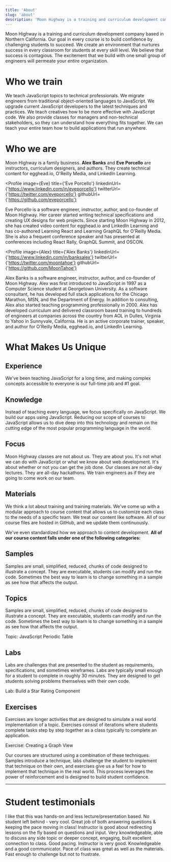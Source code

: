 ```yaml
---
title: 'About'
slug: 'about'
description: 'Moon Highway is a training and curriculum development company based in Northern California. Our goal in every course is to build confidence by challenging students to succeed. We create an environment that nurtures success in every classroom for students at every skill level. We believe that success is contagious. The excitement that we build with one small group of engineers will permeate your entire organization.'
---
```





Moon Highway is a training and curriculum development company based
in Northern California. Our goal in every course is to build confidence by
challenging students to succeed. We create an environment that nurtures
success in every classroom for students at every skill level. We believe
that success is contagious. The excitement that we build with one small
group of engineers will permeate your entire organization.

# Who we train

We teach JavaScript topics to technical professionals. We migrate engineers from
traditional object-oriented languages to JavaScript. We upgrade current
JavaScript developers to the latest techniques and practices. We teach
creatives how to be more effective with JavaScript code. We also provide
classes for managers and non-technical stakeholders, so they can understand
how everything fits together. We can teach your entire team how to build
applications that run anywhere.

# Who we are

Moon Highway is a family business. **Alex Banks** and **Eve Porcello** are instructors,
curriculum designers, and authors. They create technical content for egghead.io, O'Reilly Media, and LinkedIn Learning.

<Profile
  image={Eve}
  title={'Eve Porcello'}
  linkedinUrl={'https://www.linkedin.com/in/eveporcello'}
  twitterUrl={'https://twitter.com/eveporcello'}
  githubUrl={'https://github.com/eveporcello'}
>
  Eve Porcello is a software engineer, instructor, author, and co-founder of Moon
  Highway. Her career started writing technical specifications and creating UX 
  designs for web projects. Since starting Moon Highway in 2012, she has created video content for
  egghead.io and LinkedIn Learning and has co-authored Learning React and Learning GraphQL for O'Reilly Media. 
  She is also a frequent conference speaker and has presented at conferences including React Rally, GraphQL Summit, and OSCON.
</Profile>

<Profile
  image={Alex}
  title={'Alex Banks'}
  linkedinUrl={'https://www.linkedin.com/in/banksalex'}
  twitterUrl={'https://twitter.com/moontahoe'}
  githubUrl={'https://github.com/MoonTahoe'}
>
  Alex Banks is a software engineer, instructor, author, and co-founder of Moon
  Highway. Alex was first introduced to JavaScript in 1997 as a Computer Science
  student at Georgetown University. As a software consultant, he has developed
  full stack applications for the Chicago Marathon, MSN, and the Department of
  Energy. In addition to consulting, Alex also started teaching programming
  professionally in 2000. Alex has developed curriculum and delivered classroom
  based training to hundreds of engineers at companies across the country from
  AOL in Dulles, Virginia to Yahoo in Sunnyvale, California. He is an active
  corporate trainer, speaker, and author for O'Reilly Media, egghead.io, and LinkedIn
  Learning.
</Profile>

# What Makes Us Unique

## Experience

We've been teaching JavaScript for a long time, and making complex concepts
accessible to everyone is our full-time job and #1 goal. 

## Knowledge

Instead of teaching every language, we focus specifically on JavaScript.
We build our apps using JavaScript. Reducing our scope of courses to
JavaScript allows us to dive deep into this technology and remain on the
cutting edge of the most popular programming language in the world.

## Focus

Moon Highway classes are not about us. They are about you. It's not what
we can do with JavaScript or what we know about web development. It's
about whether or not you can get the job done. Our classes are not all-day
lectures. They are all-day hackathons. We train engineers as if they are
going to come work on our team.

## Materials

We think a lot about training and training materials. We've come up with a
modular approach to course content that allows us to customize each class
to the needs of a specific team. We treat our content like software. All of
our course files are hosted in GitHub, and we update them continuously.

We've even standardized how we approach to content development.
**All of our course content falls under one of the following categories:**

## Samples

Samples are small, simplified, reduced, chunks of code designed to illustrate a
concept. They are executable, students can modify and run the code. Sometimes
the best way to learn is to change something in a sample as see how that affects
the output.

## Topics

Samples are small, simplified, reduced, chunks of code designed to illustrate a
concept. They are executable, students can modify and run the code. Sometimes
the best way to learn is to change something in a sample as see how that affects
the output.

<Picture src={Topics}>Topic: JavaScript Periodic Table</Picture>

## Labs

Labs are challenges that are presented to the student as requirements, specifications,
and sometimes wireframes. Labs are typically small enough for a student to complete in
roughly 30 minutes. They are designed to get students solving problems themselves with
their own code.

<Picture src={Labs}>Lab: Build a Star Rating Component</Picture>

## Exercises

Exercises are longer activities that are designed to simulate a real world implementation
of a topic. Exercises consist of iterations where students complete tasks step by step
together as a class typically to complete an application.

<Picture src={Exercises}>Exercise: Creating a Graph View</Picture>

Our courses are structured using a combination of these techniques. Samples introduce a
technique, labs challenge the student to implement that technique on their own, and
exercises give us a feel for how to implement that technique in the real world. This
process leverages the power of reinforcement and is designed to build student confidence.

---

# Student testimonials

<Grid colWidth="350px" marginTop="20px">
  <Testimonial author={'Node.js student'}>
    I like that this was hands-on and less lecture/presentation based.
  </Testimonial>
  <Testimonial author={'JavaScript student'}>
    No student left behind - very cool.
  </Testimonial>
  <Testimonial author={'JavaScript student'}>
    Great job of both answering questions & keeping the pace moving in class!
  </Testimonial>
  <Testimonial author={'JavaScript student'}>
    Instructor is good about redirecting lessons on the fly based on questions
    and input.
  </Testimonial>
  <Testimonial author={'React student'}>
    Very knowledgeable, able to discuss any side topic or deeper concept,
    engaging, built excellent connection to class. Good pacing.
  </Testimonial>
  <Testimonial author={'JavaScript student'}>
    Instructor is very good. Knowledgeable and a good communicator. Pace of
    class was great as well as the materials. Fast enough to challenge but not
    to frustrate.
  </Testimonial>
</Grid>

